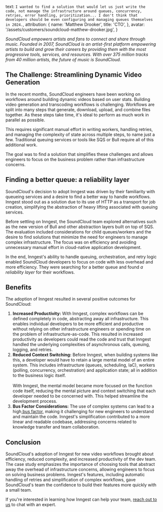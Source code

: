  text: `I wanted to find a solution that would let us just write the code, not manage the infrastructure around queues, concurrency, retries, error handling, prioritization... I don't think that developers should be even configuring and managing queues themselves in 2024.`,
  attribution: {
    name: 'Matthew Drooker',
    title: 'CTO',
  },
  avatar: '/assets/customers/soundcloud-matthew-drooker.jpg',
}

_SoundCloud empowers artists and fans to connect and share through music. Founded in 2007, SoundCloud is an artist-first platform empowering artists to build and grow their careers by providing them with the most progressive tools, services, and resources. With over 375 million tracks from 40 million artists, the future of music is SoundCloud._

## The Challenge: Streamlining Dynamic Video Generation

In the recent months, SoundCloud engineers have been working on workflows around building dynamic videos based on user stats. Building video generation and transcoding workflows is challenging. Workflows are split into many steps that generate, download, upload, and combine files together. As these steps take time, it's ideal to perform as much work in parallel as possible.

This requires significant manual effort in writing workers, handling retries, and managing the complexity of state across multiple steps, to name just a few. Traditional queuing services or tools like SQS or Bull require all of this additional work.

The goal was to find a solution that simplifies these challenges and allows engineers to focus on the business problem rather than infrastructure concerns.


## **Finding a better queue: a reliability layer**

SoundCloud's decision to adopt Inngest was driven by their familiarity with queueing services and a desire to find a better way to handle workflows. Inngest stood out as a solution due to its use of HTTP as a transport for job creation, simplifying the abstraction of heavy lifting associated with queuing services.

Before settling on Inngest, the SoundCloud team explored alternatives such as the new version of Bull and other abstraction layers built on top of SQS. The evaluation included considerations for child queues/workers and the desire to find solutions that minimize the need for engineers to manage complex infrastructure. The focus was on efficiency and avoiding unnecessary manual effort in cloud-native application development.

In the end, Inngest's ability to handle queuing, orchestration, and retry logic enabled SoundCloud developers to focus on code with less overhead and more efficiency. They were searching for a better queue and found _a reliability layer_ for their workflows.


## **Benefits**

The adoption of Inngest resulted in several positive outcomes for SoundCloud:

1. **Increased Productivity:** With Inngest, complex workflows can be defined completely in code, abstracting away all infrastructure. This enables individual developers to be more efficient and productive without relying on other infrastructure engineers or spending time on the problem of infrastructure-as-code. This resulted in increased productivity as developers could read the code and trust that Inngest handled the underlying complexities of asynchronous calls, queuing, logging, and retries.
2. **Reduced Context Switching:** Before Inngest, when building systems like this, a developer would have to retain a large mental model of an entire system. This includes infrastructure (queues, scheduling, IaC), workers (polling, concurrency, orchestration) and application state; all in addition to the business logic itself. \
\
With Inngest, the mental model became more focused on the function code itself, reducing the mental picture and context switching that each developer needed to be concerned with. This helped streamline the development process.
3. **Bus Factor Considerations:** The use of complex systems can lead to a high[ bus factor](https://en.wikipedia.org/wiki/Bus_factor), making it challenging for new engineers to understand and maintain the code. Inngest's simplification contributed to a more linear and readable codebase, addressing concerns related to knowledge transfer and team collaboration.


## **Conclusion**

SoundCloud's adoption of Inngest for new video workflows brought about efficiency, reduced complexity, and increased productivity of the dev team. The case study emphasizes the importance of choosing tools that abstract away the overhead of infrastructure concerns, allowing engineers to focus on solving business problems. Inngest's features, including automatic handling of retries and simplification of complex workflows, gave SoundCloud's team the confidence to build their features more quickly with a small team.

If you're interested in learning how Inngest can help your team, [reach out to us](/contact?ref=case-study-soundcloud) to chat with an expert.